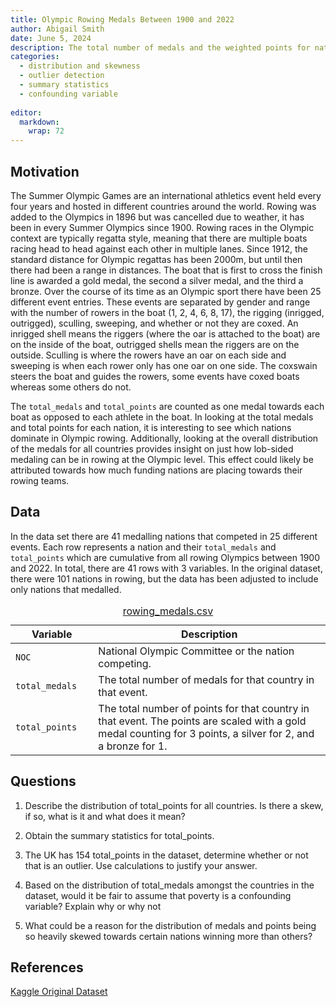 ```yaml
---
title: Olympic Rowing Medals Between 1900 and 2022
author: Abigail Smith
date: June 5, 2024
description: The total number of medals and the weighted points for nations competing in rowing events in the Summer Olympic Games between 1900 and 2022. 
categories:
  - distribution and skewness
  - outlier detection
  - summary statistics
  - confounding variable
  
editor: 
  markdown: 
    wrap: 72
---
```

## Motivation

The Summer Olympic Games are an international athletics event held every four years and hosted in different countries around the world. Rowing was added to the Olympics in 1896 but was cancelled due to weather, it has been in every Summer Olympics since 1900. Rowing races in the Olympic context are typically regatta style, meaning that there are multiple boats racing head to head against each other in multiple lanes. Since 1912, the standard distance for Olympic regattas has been 2000m, but until then there had been a range in distances. The boat that is first to cross the finish line is awarded a gold medal, the second a silver medal, and the third a bronze. Over the course of its time as an Olympic sport there have been 25 different event entries. These events are separated by gender and range with the number of rowers in the boat (1, 2, 4, 6, 8, 17), the rigging (inrigged, outrigged), sculling, sweeping, and whether or not they are coxed. An inrigged shell means the riggers (where the oar is attached to the boat) are on the inside of the boat, outrigged shells mean the riggers are on the outside. Sculling is where the rowers have an oar on each side and sweeping is when each rower only has one oar on one side. The coxswain steers the boat and guides the rowers, some events have coxed boats whereas some others do not. 

The `total_medals` and `total_points` are counted as one medal towards each boat as opposed to each athlete in the boat. In looking at the total medals and total points for each nation, it is interesting to see which nations dominate in Olympic rowing. Additionally, looking at the overall distribution of the medals for all countries provides insight on just how lob-sided medaling can be in rowing at the Olympic level. This effect could likely be attributed towards how much funding nations are placing towards their rowing teams. 

## Data

In the data set there are 41 medalling nations that competed in 25 different events. Each row represents a nation and their `total_medals` and `total_points` which are cumulative from all rowing Olympics between 1900 and 2022. In total, there are 41 rows with 3 variables. In the original dataset, there were 101 nations in rowing, but the data has been adjusted to include only nations that medalled. 

| Variable | Description                                                                                                                |
|-------------------|-----------------------------------------------------|
| `NOC` | National Olympic Committee or the nation competing. |
| `total_medals` | The total number of medals for that country in that event. |
| `total_points` | The total number of points for that country in that event. The points are scaled with a gold medal counting for 3 points, a silver for 2, and a bronze for 1. |

: [rowing_medals.csv](rowing_medals.csv){target="_blank"}


## Questions

1.    Describe the distribution of total_points for all countries. Is there a skew, if so, what is it and what does it mean?

2.    Obtain the summary statistics for total_points. 

3.    The UK has 154 total_points in the dataset, determine whether or not that is an outlier. Use calculations to justify your answer.

4.    Based on the distribution of total_medals amongst the countries in the dataset, would it be fair to assume that poverty is a confounding variable? Explain why or why not

5.    What could be a reason for the distribution of medals and points being so heavily skewed towards certain nations winning more than others?

## References

[Kaggle Original Dataset](https://www.kaggle.com/datasets/heesoo37/120-years-of-olympic-history-athletes-and-results?resource=download){target="_blank"}
